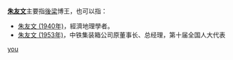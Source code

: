 '''[[朱友文|朱友文]]'''主要指[[後梁|後梁]]博王，也可以指：
* [[朱友文_(1940年)|朱友文 (1940年)]]，經濟地理學者。
* [[朱友文_(1953年)|朱友文 (1953年)]]，中铁集装箱公司原董事长、总经理，第十届全国人大代表

{{disambig}}

[[Category:三字朱姓人名消歧义|you]]